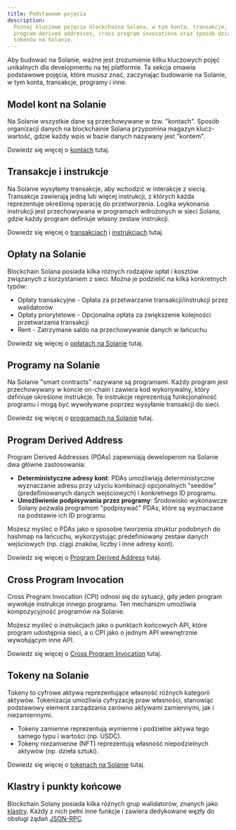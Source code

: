 ```yaml
---
title: Podstawowe pojęcia
description:
  Poznaj kluczowe pojęcia blockchaina Solana, w tym konta, transakcje, programy,
  program derived addresses, cross program invocations oraz sposób działania
  tokenów na Solanie.
---
```


Aby budować na Solanie, ważne jest zrozumienie kilku kluczowych pojęć unikalnych
dla developmentu na tej platformie. Ta sekcja omawia podstawowe pojęcia, które
musisz znać, zaczynając budowanie na Solanie, w tym konta, transakcje, programy
i inne.

## Model kont na Solanie

Na Solanie wszystkie dane są przechowywane w tzw. "kontach". Sposób organizacji
danych na blockchainie Solana przypomina magazyn klucz-wartość, gdzie każdy wpis
w bazie danych nazywany jest "kontem".

Dowiedz się więcej o [kontach](/docs/core/accounts) tutaj.

## Transakcje i instrukcje

Na Solanie wysyłamy transakcje, aby wchodzić w interakcje z siecią. Transakcje
zawierają jedną lub więcej instrukcji, z których każda reprezentuje określoną
operację do przetworzenia. Logika wykonania instrukcji jest przechowywana w
programach wdrożonych w sieci Solana, gdzie każdy program definiuje własny
zestaw instrukcji.

Dowiedz się więcej o [transakcjach](/docs/core/transactions) i
[instrukcjach](/docs/core/transactions#instruction) tutaj.

## Opłaty na Solanie

Blockchain Solana posiada kilka różnych rodzajów opłat i kosztów związanych z
korzystaniem z sieci. Można je podzielić na kilka konkretnych typów:

- Opłaty transakcyjne - Opłata za przetwarzanie transakcji/instrukcji przez
  walidatorów
- Opłaty priorytetowe - Opcjonalna opłata za zwiększenie kolejności
  przetwarzania transakcji
- Rent - Zatrzymane saldo na przechowywanie danych w łańcuchu

Dowiedz się więcej o [opłatach na Solanie](/docs/core/fees) tutaj.

## Programy na Solanie

Na Solanie "smart contracts" nazywane są programami. Każdy program jest
przechowywany w koncie on-chain i zawiera kod wykonywalny, który definiuje
określone instrukcje. Te instrukcje reprezentują funkcjonalność programu i mogą
być wywoływane poprzez wysyłanie transakcji do sieci.

Dowiedz się więcej o [programach na Solanie](/docs/core/programs) tutaj.

## Program Derived Address

Program Derived Addresses (PDAs) zapewniają deweloperom na Solanie dwa główne
zastosowania:

- **Deterministyczne adresy kont**: PDAs umożliwiają deterministyczne
  wyznaczanie adresu przy użyciu kombinacji opcjonalnych "seedów"
  (predefiniowanych danych wejściowych) i konkretnego ID programu.
- **Umożliwienie podpisywania przez programy**: Środowisko wykonawcze Solany
  pozwala programom "podpisywać" PDAs, które są wyznaczane na podstawie ich ID
  programu.

Możesz myśleć o PDAs jako o sposobie tworzenia struktur podobnych do hashmap na
łańcuchu, wykorzystując predefiniowany zestaw danych wejściowych (np. ciągi
znaków, liczby i inne adresy kont).

Dowiedz się więcej o [Program Derived Address](/docs/core/pda) tutaj.

## Cross Program Invocation

Cross Program Invocation (CPI) odnosi się do sytuacji, gdy jeden program
wywołuje instrukcje innego programu. Ten mechanizm umożliwia kompozycyjność
programów na Solanie.

Możesz myśleć o instrukcjach jako o punktach końcowych API, które program
udostępnia sieci, a o CPI jako o jednym API wewnętrznie wywołującym inne API.

Dowiedz się więcej o [Cross Program Invocation](/docs/core/cpi) tutaj.

## Tokeny na Solanie

Tokeny to cyfrowe aktywa reprezentujące własność różnych kategorii aktywów.
Tokenizacja umożliwia cyfryzację praw własności, stanowiąc podstawowy element
zarządzania zarówno aktywami zamiennymi, jak i niezamiennymi.

- Tokeny zamienne reprezentują wymienne i podzielne aktywa tego samego typu i
  wartości (np. USDC).
- Tokeny niezamienne (NFT) reprezentują własność niepodzielnych aktywów (np.
  dzieła sztuki).

Dowiedz się więcej o [tokenach na Solanie](/docs/core/tokens) tutaj.

## Klastry i punkty końcowe

Blockchain Solany posiada kilka różnych grup walidatorów, znanych jako
[klastry](/docs/references/clusters). Każdy z nich pełni inne funkcje i zawiera
dedykowane węzły do obsługi żądań [JSON-RPC](/docs/rpc/).

